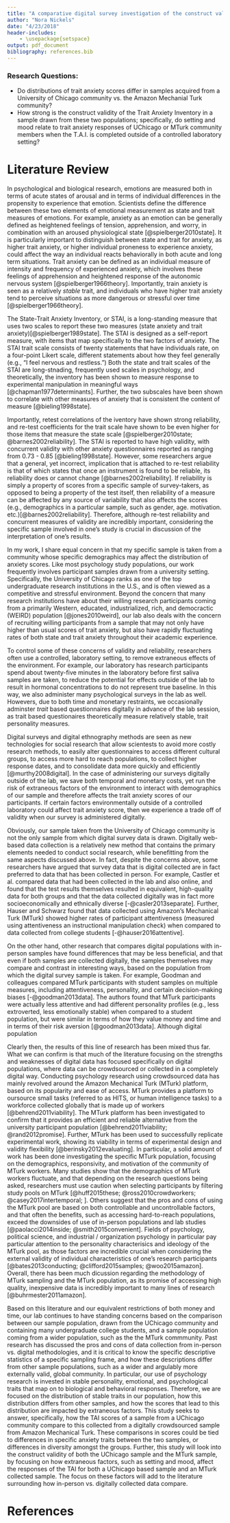 ```yaml
---
title: "A comparative digital survey investigation of the construct validity of the Trait Anxiety Inventory within a UChicago community sample and an MTurk sample"  
author: "Nora Nickels"
date: "4/23/2018"
header-includes:
    - \usepackage{setspace}
output: pdf_document
bibliography: references.bib
---
```


### Research Questions: 
* Do distributions of trait anxiety scores differ in samples acquired from a University of Chicago community vs. the Amazon Mechanial Turk community?
* How strong is the construct validity of the Trait Anxiety Inventory in a sample drawn from these two populations; specifically, do setting and mood relate to trait anxiety responses of UChicago or MTurk community members when the T.A.I. is completed outside of a controlled laboratory setting?

\doublespacing

# Literature Review

In psychological and biological research, emotions are measured both in terms of acute states of arousal and in terms of individual differences in the propensity to experience that emotion. Scientists define the difference between these two elements of emotional measurement as state and trait measures of emotions. For example, anxiety as an emotion can be generally defined as heightened feelings of tension, apprehension, and worry, in combination with an aroused physiological state [@spielberger2010state]. It is particularly important to distinguish between state and trait for anxiety, as higher trait anxiety, or higher individual proneness to experience anxiety, could affect the way an individual reacts behaviorally in both acute and long term situations. Trait anxiety can be defined as an individual measure of intensity and frequency of experienced anxiety, which involves these feelings of apprehension and heightened response of the autonomic nervous system [@spielberger1966theory]. Importantly, train anxiety is seen as a relatively *stable* trait, and individuals who have higher trait anxiety tend to perceive situations as more dangerous or stressful over time [@spielberger1966theory].

The State-Trait Anxiety Inventory, or STAI, is a long-standing measure that uses two scales to report these two measures (state anxiety and trait anxiety)[@spielberger1989state]. The STAI is designed as a self-report measure, with items that map specifically to the two factors of anxiety. The STAI trait scale consists of twenty statements that have individuals rate, on a four-point Likert scale, different statements about how they feel generally (e.g., "I feel nervous and restless.") Both the state and trait scales of the STAI are long-stnading, frequently used scales in psychology, and theoretically, the inventory has been shown to measure response to experimental manipulation in meaningful ways [@chapman1977determinants]. Further, the two subscales have been shown to correlate with other measures of anxiety that is consistent the content of measure [@bieling1998state]. 

Importantly, retest correlations of the iventory have shown strong reliability, and re-test coefficients for the trait scale have shown to be even higher for those items that measure the state scale [@spielberger2010state; @barnes2002reliability]. The STAI is reported to have high validity, with concurrent validity with other anxiety questionnaires reported as ranging from 0.73 - 0.85 [@bieling1998state]. However, some researchers argue that a general, yet incorrect, implication that is attached to re-test reliability is that of which states that once an instrument is found to be reliable, its reliability does or cannot change [@barnes2002reliability]. If reliability is simply a property of scores from a specific sample of survey-takers, as opposed to being a property of the test itself, then reliability of a measure can be affected by any source of variability that also affects the scores (e.g., demographics in a particular sample, such as gender, age. motivation. etc.)[@barnes2002reliability]. Therefore, although re-test reliability and concurrent measures of validity are incredibly important, considering the specific sample involved in one's study is crucial in discussion of the interpretation of one's results. 

In my work, I share equal concern in that my specific sample is taken from a community whose specific demographics may affect the distribution of anxiety scores. Like most psychology study populations, our work frequently involves participant samples drawn from a university setting. Specifically, the University of Chicago ranks as one of the top undergraduate research institutions in the U.S., and is often viewed as a competitive and stressful environment. Beyond the concern that many research institutions have about their willing research participants coming from a primarily Western, educated, industrialized, rich, and democractic (WEIRD) population [@jones2010weird], our lab also deals with the concern of recruiting willing participants from a sample that may not only have higher than usual scores of trait anxiety, but also have rapidly fluctuating rates of both state and trait anxiety throughout their academic experience.

To control some of these concerns of validity and reliability, researchers often use a controlled, laboratory setting, to remove extraneous effects of the environment. For example, our laboratory has research participants spend about twenty-five minutes in the laboratory before first saliva samples are taken, to reduce the potential for effects outside of the lab to result in hormonal concentrations to do not represent true baseline. In this way, we also administer many psychological surveys in the lab as well. Howevers, due to both time and monetary restraints, we occasionally adminster *trait* based questionnaires digitally in advance of the lab session, as trait based questionaires theoretically measure relatively stable, trait personality measures. 

Digital surveys and digital ethnography methods are seen as new technologies for social research that allow scientests to avoid more costly research methods, to easily alter questionnaires to access different cultural groups, to access more hard to reach populations, to collect higher response dates, and to consolidate data more quickly and efficiently [@murthy2008digital]. In the case of administering our surveys digitally outside of the lab, we save both temporal and monetary costs, yet run the risk of extraneous factors of the environment to interact with demographics of our sample and therefore affects the trait anxiety scores of our participants. If certain factors environmentally outside of a controlled laboratory could affect trait anxiety score, then we experience a trade off of validity when our survey is administered digitally.

Obviously, our sample taken from the University of Chicago community is not the only sample from which digital survey data is drawn. Digitally web-based data collection is a relatively new method that contains the primary elements needed to conduct social research, while benefitting from the same aspects discussed above. In fact, despite the concerns above, some researchers have argued that survey data that is digital collected are in fact preferred to data that has been collected in person. For example, Castler et al. compared data that had been collected in the lab and also online, and found that the test results themselves resulted in equivalent, high-quality data for both groups and that the data collected digitally was in fact more socioeconomically and ethnically diverse [-@casler2013separate]. Further, Hauser and Schwarz found that data collected using Amazon's Mechanical Turk (MTurk) showed higher rates of participant attentiveness (measured using attentiveness an instructional manipulation check) when compared to data collected from college students [-@hauser2016attentive]. 

On the other hand, other research that compares digital populations with in-person samples have found differences that may be less beneficial, and that even if both samples are collected digitally, the samples themselves may compare and contrast in interesting ways, based on the population from which the digital survey sample is taken. For example, Goodman and colleagues compared MTurk participants with student samples on multiple measures, including attentiveness, personality, and certain decision-making biases [-@goodman2013data]. The authors found that MTurk participants were actually less attentive and had different personality profiles (e.g., less extroverted, less emotionally stable) when compared to a student population, but were similar in terms of how they value money and time and in terms of their risk aversion [@goodman2013data]. Although digital population

Clearly then, the results of this line of research has been mixed thus far. What we can confirm is that much of the literature focusing on the strengths and weaknesses of digital data has focused specifically on digital populations, where data can be crowdsourced or collected in a completely digital way. Conducting psychology research using crowdsourced data has mainly revolved around the Amazon Mechanical Turk (MTurk) platform, based on its popularity and ease of access.  MTurk provides a platform to oursource small tasks (referred to as HITS, or human intelligence tasks) to a workforce collected globally that is made up of workers [@behrend2011viability]. The MTurk platform has been investigated to confirm that it provides an efficient and reliable alternative from the university participant population [@behrend2011viability; @rand2012promise]. Further, MTurk has been used to successfully replicate experimental work, showing its viability in terms of experimental design and validity flexibility [@berinsky2012evaluating]. In particular, a solid amount of work has been done investigating the specific MTurk population, focusing on the demographics, responsivity, and motivation of the community of MTurk workers. Many studies show that the demographics of MTurk workers fluctuate, and that depending on the research questions being asked, researchers must use caution when selecting participants by filtering study pools on MTurk [@huff2015these; @ross2010crowdworkers; @casey2017intertemporal; ]. Others suggest that the pros and cons of using the MTurk pool are based on both controllable and uncontrollable factors, and that often the benefits, such as accessing hard-to-reach populations, exceed the downsides of use of in-person populations and lab studies [@paolacci2014inside; @smith2015convenient]. Fields of psychology, political science, and industrial / organization psychology in particular pay particular attention to the personality characterisics and ideology of the MTurk pool, as those factors are incredible crucial when considering the external validity of individual characteristics of one's research participants [@bates2013conducting; @clifford2015samples; @woo2015amazon]. Overall, there has been much dicussion regarding the methodology of MTurk sampling and the MTurk population, as its promise of accessing high quality, inexpensive data is incredibly important to many lines of research [@buhrmester2011amazon].

Based on this literature and our equivalent restrictions of both money and time, our lab continues to have standing concerns based on the comparison between our sample population, drawn from the UChicago community and containing many undergraduate college students, and a sample population coming from a wider population, such as the the MTurk commmunity. Past research has discussed the pros and cons of data collection from in-person vs. digital methodologies, and it is critical to know the specific descriptive statistics of a specific sampling frame, and how these descriptions differ from other sample populations, such as a wider and argulably more externally valid, global community. In particular, our use of psychology research is invested in stable personality, emotional, and psychological traits that map on to biological and behavioral responses. Therefore, we are focused on the distribution of stable traits in our population, how this distribution differs from other samples, and how the scores that lead to this distribution are impacted by extraneous factors. This study seeks to answer, specifically, how the TAI scores of a sample from a UChicago community compare to this collected from a digitally crowdsourced sample from Amazon Mechanical Turk. These comparisons in scores could be tied to differences in specific anxiety traits between the two samples, or differences in diversity amongst the groups. Further, this study will look into the construct validity of both the UChicago sample and the MTurk sample, by focusing on how extraneous factors, such as setting and mood, affect the responses of the TAI for both a UChicago based sample and an MTurk collected sample. The focus on these factors will add to the literature surrounding how in-person vs. digitally collected data compare.


\pagebreak  
\singlespacing  

# References